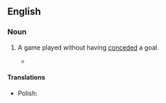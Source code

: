 ==English==

===Noun===
{{en-noun|head=[[clean]] [[sheet]]}}

# {{label|en|soccer}} A game played without having [[conceded]] a goal.
#* {{quote-news
|year=2011
|date=February 6
|author=Alistair Magowan
|title=West Ham 0 - 1 Birmingham
|work=BBC
|url=http://news.bbc.co.uk/sport2/hi/football/eng_prem/9385585.stm
|page=
|passage=Birmingham had their defence to thank for a '''clean sheet''', although they were lucky to escape when Manuel da Costa shot off-target and then headed wide.}}

====Translations====
{{trans-top|game played without having conceded a goal}}
* Polish: {{t|pl|czyste konto|m}}
{{trans-mid}}
{{trans-bottom}}